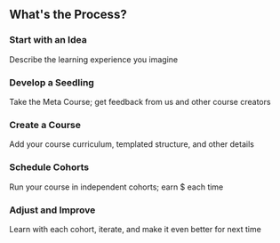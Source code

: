 
<Box>

## What's the Process?

<!-- <ThreeColumn> -->

<div>

### Start with an Idea
Describe the learning experience you imagine

</div>

<div>

### Develop a Seedling
Take the Meta Course; get feedback from us and other course creators

</div>

<div>

### Create a Course
Add your course curriculum, templated structure, and other details

</div>

<div>

### Schedule Cohorts
Run your course in independent cohorts; earn $ each time

</div>

<div>

### Adjust and Improve
Learn with each cohort, iterate, and make it even better for next time

</div>

<!-- </ThreeColumn> -->

</Box>
